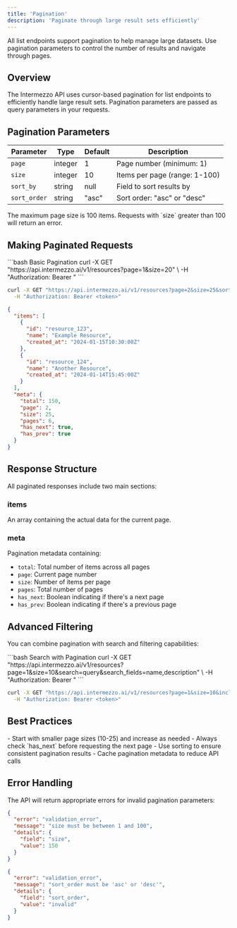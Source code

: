 ```yaml
---
title: 'Pagination'
description: 'Paginate through large result sets efficiently'
---
```


<Tip>
  All list endpoints support pagination to help manage large datasets.
  Use pagination parameters to control the number of results and navigate through pages.
</Tip>

## Overview
The Intermezzo API uses cursor-based pagination for list endpoints to efficiently handle large result sets. Pagination parameters are passed as query parameters in your requests.

## Pagination Parameters

| Parameter | Type | Default | Description |
|-----------|------|---------|-------------|
| `page` | integer | 1 | Page number (minimum: 1) |
| `size` | integer | 10 | Items per page (range: 1-100) |
| `sort_by` | string | null | Field to sort results by |
| `sort_order` | string | "asc" | Sort order: "asc" or "desc" |

<Warning>
The maximum page size is 100 items. Requests with `size` greater than 100 will return an error.
</Warning>

## Making Paginated Requests

<CodeGroup>
```bash Basic Pagination
curl -X GET "https://api.intermezzo.ai/v1/resources?page=1&size=20" \
  -H "Authorization: Bearer <token>"
```

```bash With Sorting
curl -X GET "https://api.intermezzo.ai/v1/resources?page=2&size=25&sort_by=created_at&sort_order=desc" \
  -H "Authorization: Bearer <token>"
```

```json Response
{
  "items": [
    {
      "id": "resource_123",
      "name": "Example Resource",
      "created_at": "2024-01-15T10:30:00Z"
    },
    {
      "id": "resource_124",
      "name": "Another Resource",
      "created_at": "2024-01-14T15:45:00Z"
    }
  ],
  "meta": {
    "total": 150,
    "page": 2,
    "size": 25,
    "pages": 6,
    "has_next": true,
    "has_prev": true
  }
}
```
</CodeGroup>

## Response Structure

All paginated responses include two main sections:

### items
An array containing the actual data for the current page.

### meta
Pagination metadata containing:
- `total`: Total number of items across all pages
- `page`: Current page number
- `size`: Number of items per page
- `pages`: Total number of pages
- `has_next`: Boolean indicating if there's a next page
- `has_prev`: Boolean indicating if there's a previous page

## Advanced Filtering

You can combine pagination with search and filtering capabilities:

<CodeGroup>
```bash Search with Pagination
curl -X GET "https://api.intermezzo.ai/v1/resources?page=1&size=10&search=query&search_fields=name,description" \
  -H "Authorization: Bearer <token>"
```

```bash Include Relations
curl -X GET "https://api.intermezzo.ai/v1/resources?page=1&size=10&include=author,tags" \
  -H "Authorization: Bearer <token>"
```
</CodeGroup>

## Best Practices

<Tip>
- Start with smaller page sizes (10-25) and increase as needed
- Always check `has_next` before requesting the next page
- Use sorting to ensure consistent pagination results
- Cache pagination metadata to reduce API calls
</Tip>

## Error Handling

The API will return appropriate errors for invalid pagination parameters:

```json Invalid Page Size
{
  "error": "validation_error",
  "message": "size must be between 1 and 100",
  "details": {
    "field": "size",
    "value": 150
  }
}
```

```json Invalid Sort Order
{
  "error": "validation_error",
  "message": "sort_order must be 'asc' or 'desc'",
  "details": {
    "field": "sort_order",
    "value": "invalid"
  }
}
```